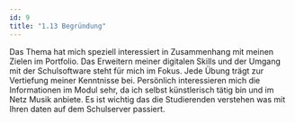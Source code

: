 ```yaml
---
id: 9
title: "1.13 Begründung"
---
```


Das Thema hat mich speziell interessiert in Zusammenhang mit meinen Zielen im Portfolio. Das Erweitern meiner digitalen Skills und der Umgang mit der Schulsoftware steht für mich im Fokus. Jede Übung trägt zur Vertiefung meiner Kenntnisse bei. Persönlich interessieren mich die Informationen im Modul sehr, da ich selbst künstlerisch tätig bin und im Netz Musik anbiete. 
Es ist wichtig das die Studierenden verstehen was mit Ihren daten auf dem Schulserver passiert.
